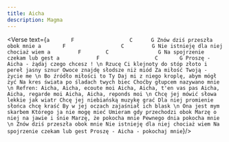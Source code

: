 ```yaml
---
title: Aicha
description: Magma
---
```



<Verse text={`
a       F                  C      G
Znów dziś przeszła obok mnie
a       F                  C         G
Nie istnieję dla niej chociaż wiem
a         F        C                G
Na spojrzenie czekam lub gest
a            F                  C       G
Proszę - Aicha - żądaj czego chcesz !
\n
Rzucę Ci klejnoty do stóp
złoto i pereł jasny sznur
Owoce znajdę słodsze niż miód
Za miłość Twoją - życie me
\n
Bo źródło miłości to Ty
Daj mi z niego kroplę, abym mógł żyć
Na kres świata po śladach twych biec
Choćby głupcem nazywano mnie
\n
Refren:
Aicha, Aicha, ecoute moi
Aicha, Aicha, t'en vas pas
Aicha, Aicha, regarde moi
Aicha, Aicha, reponds moi
\n
Chcę jej mówić słowa lekkie jak wiatr
Chcę jej niebiańską muzykę grać
Dla niej promienie słońca chcę kraść
By w jej oczach zajaśniał ich blask
\n
Ona jest mym skarbem
Którego ja nie mogę mieć
Umieram gdy przechodzi obok
Marzę o niej na jawie i śnie
Marzę, że pokocha mnie
Pewnego dnia pokocha mnie
\n
Znów dziś przeszła obok mnie
Nie istnieję dla niej chociaż wiem
Na spojrzenie czekam lub gest
Proszę - Aicha - pokochaj mnie
`}/>
